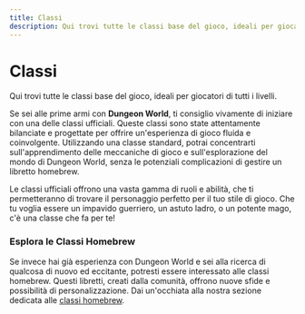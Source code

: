 ```yaml
---
title: Classi
description: Qui trovi tutte le classi base del gioco, ideali per giocatori di tutti i livelli. Queste classi sono state attentamente bilanciate e progettate per offrire un'esperienza di gioco fluida e coinvolgente.
---
```



# Classi

Qui trovi tutte le classi base del gioco, ideali per giocatori di tutti i livelli.

Se sei alle prime armi con **Dungeon World**,
ti consiglio vivamente di iniziare con una delle classi ufficiali.
Queste classi sono state attentamente bilanciate e progettate
per offrire un'esperienza di gioco fluida e coinvolgente.
Utilizzando una classe standard, potrai concentrarti sull'apprendimento
delle meccaniche di gioco e sull'esplorazione del mondo di Dungeon World,
senza le potenziali complicazioni di gestire un libretto homebrew.

Le classi ufficiali offrono una vasta gamma di ruoli e abilità,
che ti permetteranno di trovare il personaggio perfetto per il tuo stile di gioco.
Che tu voglia essere un impavido guerriero, un astuto ladro,
o un potente mago, c'è una classe che fa per te!

<ClassList classes={dungeonWorldData.standard.classes} />

### Esplora le Classi Homebrew

Se invece hai già esperienza con Dungeon World e sei alla ricerca
di qualcosa di nuovo ed eccitante, potresti essere interessato
alle classi homebrew. Questi libretti, creati dalla comunità,
offrono nuove sfide e possibilità di personalizzazione.
Dai un'occhiata alla nostra sezione dedicata alle [classi homebrew](/homebrew/classi).
